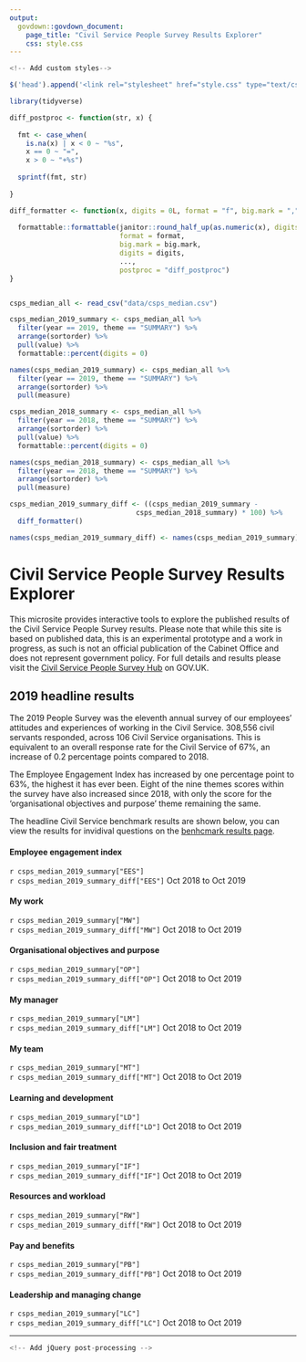 ```yaml
---
output:
  govdown::govdown_document:
    page_title: "Civil Service People Survey Results Explorer"
    css: style.css
---
```


<script src="https://ajax.googleapis.com/ajax/libs/jquery/3.5.1/jquery.min.js"></script>


``` js
<!-- Add custom styles-->

$('head').append('<link rel="stylesheet" href="style.css" type="text/css" />');

```


``` r

library(tidyverse)

diff_postproc <- function(str, x) {
  
  fmt <- case_when(
    is.na(x) | x < 0 ~ "%s",
    x == 0 ~ "=",
    x > 0 ~ "+%s")
  
  sprintf(fmt, str)
  
}

diff_formatter <- function(x, digits = 0L, format = "f", big.mark = ",", ...) {
  
  formattable::formattable(janitor::round_half_up(as.numeric(x), digits = digits), 
                           format = format, 
                           big.mark = big.mark,
                           digits = digits, 
                           ..., 
                           postproc = "diff_postproc")
}


csps_median_all <- read_csv("data/csps_median.csv")

csps_median_2019_summary <- csps_median_all %>%
  filter(year == 2019, theme == "SUMMARY") %>%
  arrange(sortorder) %>%
  pull(value) %>%
  formattable::percent(digits = 0)

names(csps_median_2019_summary) <- csps_median_all %>%
  filter(year == 2019, theme == "SUMMARY") %>%
  arrange(sortorder) %>%
  pull(measure)

csps_median_2018_summary <- csps_median_all %>%
  filter(year == 2018, theme == "SUMMARY") %>%
  arrange(sortorder) %>%
  pull(value) %>%
  formattable::percent(digits = 0)

names(csps_median_2018_summary) <- csps_median_all %>%
  filter(year == 2018, theme == "SUMMARY") %>%
  arrange(sortorder) %>%
  pull(measure)

csps_median_2019_summary_diff <- ((csps_median_2019_summary - 
                               csps_median_2018_summary) * 100) %>%
  diff_formatter()

names(csps_median_2019_summary_diff) <- names(csps_median_2019_summary)


```


# Civil Service People Survey Results Explorer

This microsite provides interactive tools to explore the published results of the Civil Service People Survey results. Please note that while this site is based on published data, this is an experimental prototype and a work in progress, as such is not an official publication of the Cabinet Office and does not represent government policy. For full details and results please visit the [Civil Service People Survey Hub](https://www.gov.uk/government/collections/civil-service-people-survey-hub) on GOV.UK.

## 2019 headline results

The 2019 People Survey was the eleventh annual survey of our employees’ attitudes and
experiences of working in the Civil Service. 308,556 civil servants responded, across 106 Civil Service organisations. This is equivalent to an overall response rate for
the Civil Service of 67%, an increase of 0.2 percentage points compared to 2018.

The Employee Engagement Index has increased by one percentage point to 63%, the highest it has
ever been. Eight of the nine themes scores within the survey have also increased since 2018, with only the score for the ‘organisational objectives and purpose’ theme remaining the same. 

The headline Civil Service benchmark results are shown below, you can view the results for invidival questions on the [benhcmark results page](benchmark-results.html).

:::{.govuk-grid-row .box-row}

:::{.govuk-grid-column-full .metric-box}
#### Employee engagement index
<span class="govuk-!-font-size-48 govuk-!-font-weight-bold">`r csps_median_2019_summary["EES"]`</span><br/>
<span class="govuk-!-font-size-24">`r csps_median_2019_summary_diff["EES"]`</span> Oct 2018 to Oct 2019
:::

:::


:::{.govuk-grid-row .box-row}

:::{.govuk-grid-column-one-third .metric-box}
#### My work
<span class="govuk-!-font-size-48 govuk-!-font-weight-bold">`r csps_median_2019_summary["MW"]`</span><br/>
<span class="govuk-!-font-size-24">`r csps_median_2019_summary_diff["MW"]`</span> Oct 2018 to Oct 2019
:::

:::{.govuk-grid-column-one-third .metric-box}
#### Organisational objectives and purpose
<span class="govuk-!-font-size-48 govuk-!-font-weight-bold">`r csps_median_2019_summary["OP"]`</span><br/>
<span class="govuk-!-font-size-24">`r csps_median_2019_summary_diff["OP"]`</span> Oct 2018 to Oct 2019
:::

:::{.govuk-grid-column-one-third .metric-box}
#### My manager
<span class="govuk-!-font-size-48 govuk-!-font-weight-bold">`r csps_median_2019_summary["LM"]`</span><br/>
<span class="govuk-!-font-size-24">`r csps_median_2019_summary_diff["LM"]`</span> Oct 2018 to Oct 2019
:::

:::

:::{.govuk-grid-row .box-row}


:::{.govuk-grid-column-one-third .metric-box}
#### My team
<span class="govuk-!-font-size-48 govuk-!-font-weight-bold">`r csps_median_2019_summary["MT"]`</span><br/>
<span class="govuk-!-font-size-24">`r csps_median_2019_summary_diff["MT"]`</span> Oct 2018 to Oct 2019
:::

:::{.govuk-grid-column-one-third .metric-box}
#### Learning and development
<span class="govuk-!-font-size-48 govuk-!-font-weight-bold">`r csps_median_2019_summary["LD"]`</span><br/>
<span class="govuk-!-font-size-24">`r csps_median_2019_summary_diff["LD"]`</span> Oct 2018 to Oct 2019
:::

:::{.govuk-grid-column-one-third .metric-box}
#### Inclusion and fair treatment
<span class="govuk-!-font-size-48 govuk-!-font-weight-bold">`r csps_median_2019_summary["IF"]`</span><br/>
<span class="govuk-!-font-size-24">`r csps_median_2019_summary_diff["IF"]`</span> Oct 2018 to Oct 2019
:::

:::

:::{.govuk-grid-row .box-row}

:::{.govuk-grid-column-one-third .metric-box}
#### Resources and workload
<span class="govuk-!-font-size-48 govuk-!-font-weight-bold">`r csps_median_2019_summary["RW"]`</span><br/>
<span class="govuk-!-font-size-24">`r csps_median_2019_summary_diff["RW"]`</span> Oct 2018 to Oct 2019
:::

:::{.govuk-grid-column-one-third .metric-box}
#### Pay and benefits
<span class="govuk-!-font-size-48 govuk-!-font-weight-bold">`r csps_median_2019_summary["PB"]`</span><br/>
<span class="govuk-!-font-size-24">`r csps_median_2019_summary_diff["PB"]`</span> Oct 2018 to Oct 2019
:::

:::{.govuk-grid-column-one-third .metric-box}
#### Leadership and managing change
<span class="govuk-!-font-size-48 govuk-!-font-weight-bold">`r csps_median_2019_summary["LC"]`</span><br/>
<span class="govuk-!-font-size-24">`r csps_median_2019_summary_diff["LC"]`</span> Oct 2018 to Oct 2019
:::

:::

---



``` js
<!-- Add jQuery post-processing -->

```
